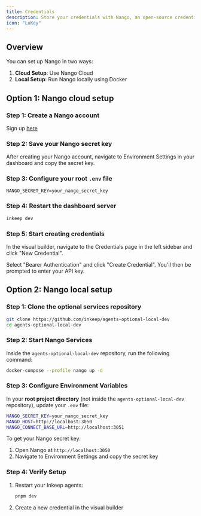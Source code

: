 ```yaml
---
title: Credentials
description: Store your credentials with Nango, an open-source credential store that can be used to authenticate MCP servers.
icon: "LuKey"
---
```


## Overview

You can set up Nango in two ways:

1. **Cloud Setup**: Use Nango Cloud
2. **Local Setup**: Run Nango locally using Docker

## Option 1: Nango cloud setup

### Step 1: Create a Nango account

Sign up [here](https://app.nango.dev/signin)

### Step 2: Save your Nango secret key

After creating your Nango account, navigate to Environment Settings in your dashboard and copy the secret key.

### Step 3: Configure your root `.env` file

```
NANGO_SECRET_KEY=your_nango_secret_key
```

### Step 4: Restart the dashboard server

```bash
inkeep dev
```

### Step 5: Start creating credentials

In the visual builder, navigate to the Credentials page in the left sidebar and click "New Credential".

Select "Bearer Authentication" and click "Create Credential". You'll then be prompted to enter your API key.

## Option 2: Nango local setup

### Step 1: Clone the optional services repository

```bash
git clone https://github.com/inkeep/agents-optional-local-dev
cd agents-optional-local-dev
```

### Step 2: Start Nango Services

Inside the `agents-optional-local-dev` repository, run the following command:

```bash
docker-compose --profile nango up -d
```

### Step 3: Configure Environment Variables

In your **root project directory** (not inside the `agents-optional-local-dev` repository), update your `.env` file:

```bash
NANGO_SECRET_KEY=your_nango_secret_key
NANGO_HOST=http://localhost:3050
NANGO_CONNECT_BASE_URL=http://localhost:3051
```

To get your Nango secret key:

1. Open Nango at `http://localhost:3050`
2. Navigate to Environment Settings and copy the secret key

### Step 4: Verify Setup

1. Restart your Inkeep agents:
   ```bash
   pnpm dev
   ```

2. Create a new credential in the visual builder